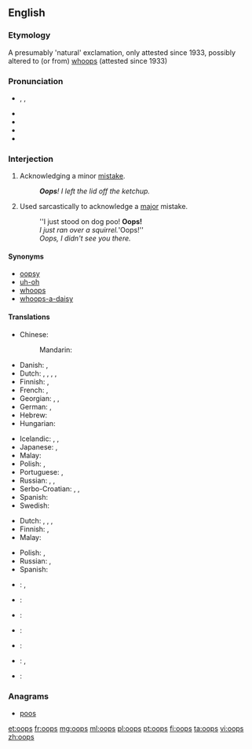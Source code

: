 {{also|OOPS}}
==English==

===Etymology===
A presumably 'natural' exclamation, only attested since 1933, possibly altered to (or from) [[whoops]] (attested since 1933)

===Pronunciation===
* {{enPR|o͞ops}}, {{IPA|/uːps/|/ʊps/}}, {{X-SAMPA|/u:ps/}}
* {{audio|en-us-oops.ogg|Audio (US)}}
* {{audio|en-uk-Oops.ogg|Audio (UK)}}
* {{rhymes|uːps}}
* {{rhymes|ʊps}}

===Interjection===
{{en-interj}}

# Acknowledging a minor [[mistake]].
#: '''''Oops'''!  I left the lid off the ketchup.''
# Used sarcastically to acknowledge a [[major]] mistake.
#: ''I just stood on dog poo!  '''Oops!'''
#: ''I just ran over a squirrel. '''Oops!''
#: ''Oops, I didn't see you there.''

====Synonyms====
* [[oopsy]]
* [[uh-oh]]
* [[whoops]]
* [[whoops-a-daisy]]

====Translations====
{{trans-top|acknowledging a minor mistake}}
* Chinese:
*: Mandarin: {{t|cmn|哎呀|tr=āiyā, āiyá|sc=Hani}}
* Danish: {{t-|da|ups}}, {{t-|da|hovsa}}
* Dutch: {{t+|nl|ai}}, {{t-|nl|amaai}}, {{t+|nl|oeps}}, {{t+|nl|oei}}, {{t-|nl|zut}}
* Finnish: {{t-|fi|ups}}, {{t+|fi|oho}}
* French: {{t+|fr|oups}}, {{t-|fr|houp!}}
* Georgian: {{t-|ka|უი|tr=ui|sc=Geor}}, {{t-|ka|ვაი|tr=vai|sc=Geor}}, {{t-|ka|უფს|tr=up's|sc=Geor}}
* German: {{t+|de|ups}}, {{t+|de|huch}}
* Hebrew: {{t+|he|אופס|tr=oops|sc=Hebr}}
* Hungarian: {{t-|hu|hoppá}}
{{trans-mid}}
* Icelandic: {{t-|is|úps}}, {{t-|is|úbbs}}, {{t-|is|æj}}
* Japanese: {{t-|ja|あら|tr=ara|sc=Jpan}}, {{t+|ja|おや|tr=oya|sc=Jpan}}
* Malay: {{t-|ms|oop}}
* Polish: {{t+|pl|oj}}, {{t-|pl|ups}}
* Portuguese: {{t+|pt|opa}}, {{t-|pt|ops}}
* Russian: {{t+|ru|ой|tr=oj|sc=Cyrl}}, {{t-|ru|упс|tr=ups|sc=Cyrl}} {{qualifier|neologism}}, {{t+|ru|ох|tr=ox|sc=Cyrl}}
* Serbo-Croatian: {{t-|sh|ups}}, {{t-|sh|jao}}, {{qualifier|slang, from english "shit"}} {{t-|sh|šit}}
* Spanish: {{t+|es|ops}}
* Swedish: {{t+|sv|hoppsan}}
{{trans-bottom}}

{{trans-top|used sarcastically to acknowledge a major mistake}}
* Dutch: {{t-|nl|aiai}}, {{t+|nl|oeps}}, {{t-|nl|oeioei}}, {{t+|nl|help}}
* Finnish: {{t-|fi|ups}}, {{t+|fi|oho}}
* Malay: {{t-|ms|oop}}
{{trans-mid}}
* Polish: {{t+|pl|oj}}, {{t-|pl|ups}}
* Russian: {{t+|ru|ой|tr=oj|sc=Cyrl}}, {{t-|ru|упс|tr=ups|sc=Cyrl}} {{qualifier|neologism}}
* Spanish: {{t-|es|oh oh}}
{{trans-bottom}}

{{checktrans-top}}
* {{ttbc|de}}: {{t+|de|hoppla}}, {{t-|de|upps}}
* {{ttbc|he}}: {{t+|he|אופס|tr=oops|sc=Hebr}}
* {{ttbc|is}}: {{t-|is|úps}}
{{trans-mid}}
* {{ttbc|it}}: {{t-|it|ops}}
* {{ttbc|es}}: {{t-|es|ups}}
* {{ttbc|sv}}: {{t+|sv|oj}}, {{t+|sv|hoppsan}}
* {{ttbc|tr}}: {{qualifier|Pronounced "I!"}} {{t+|tr|ay}} <!-------->
{{trans-bottom}}

===Anagrams===
* [[poos#English|poos]]

[[et:oops]]
[[fr:oops]]
[[mg:oops]]
[[ml:oops]]
[[pl:oops]]
[[pt:oops]]
[[fi:oops]]
[[ta:oops]]
[[vi:oops]]
[[zh:oops]]